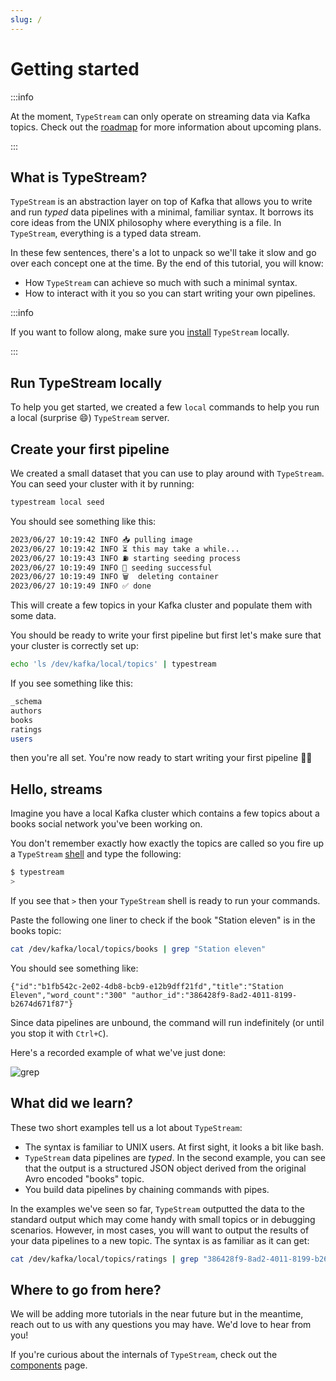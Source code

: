 ```yaml
---
slug: /
---
```


# Getting started

:::info

At the moment, `TypeStream` can only operate on streaming data via Kafka topics.
Check out the [roadmap](roadmap.md) for more information about upcoming plans.

:::

## What is TypeStream?

`TypeStream` is an abstraction layer on top of Kafka that allows you to write
and run _typed_ data pipelines with a minimal, familiar syntax. It borrows its
core ideas from the UNIX philosophy where everything is a file. In `TypeStream`,
everything is a typed data stream.

In these few sentences, there's a lot to unpack so we'll take it slow and go
over each concept one at the time. By the end of this tutorial, you will know:

- How `TypeStream` can achieve so much with such a minimal syntax.
- How to interact with it you so you can start writing your own pipelines.

:::info

If you want to follow along, make sure you [install](tutorial/installation.mdx)
`TypeStream` locally.

:::

## Run TypeStream locally

To help you get started, we created a few `local` commands to help you run a
local (surprise 😄) `TypeStream` server.


<LocalStart />

## Create your first pipeline

We created a small dataset that you can use to play around with `TypeStream`.
You can seed your cluster with it by running:

```bash
typestream local seed
```

You should see something like this:

```bash
2023/06/27 10:19:42 INFO 📥 pulling image
2023/06/27 10:19:42 INFO ⏳ this may take a while...
2023/06/27 10:19:43 INFO ⛽ starting seeding process
2023/06/27 10:19:49 INFO 🎉 seeding successful
2023/06/27 10:19:49 INFO 🗑️  deleting container
2023/06/27 10:19:49 INFO ✅ done
```

This will create a few topics in your Kafka cluster and populate them with some
data.

You should be ready to write your first pipeline but first let's make sure that
your cluster is correctly set up:

```bash
echo 'ls /dev/kafka/local/topics' | typestream
```

If you see something like this:

```bash
_schema
authors
books
ratings
users
```

then you're all set. You're now ready to start writing your first pipeline 🚀🚀

## Hello, streams

Imagine you have a local Kafka cluster which contains a few topics about a books
social network you've been working on.

You don't remember exactly how exactly the topics are called so you fire up a `TypeStream`
[shell](concepts/components.md#shell) and type the following:

```sh
$ typestream
>
```

If you see that `>` then your `TypeStream` shell is ready to run your commands.

Paste the following one liner to check if the book "Station eleven" is in the
books topic:

```sh
cat /dev/kafka/local/topics/books | grep "Station eleven"
```

You should see something like:

```text
{"id":"b1fb542c-2e02-4db8-bcb9-e12b9dff21fd","title":"Station Eleven","word_count":"300" "author_id":"386428f9-8ad2-4011-8199-b2674d671f87"}
```

Since data pipelines are unbound, the command will run indefinitely (or until you stop it with `Ctrl+C`).

Here's a recorded example of what we've just done:

![grep](../../assets/vhs/grep.gif)

## What did we learn?

These two short examples tell us a lot about `TypeStream`:

- The syntax is familiar to UNIX users. At first sight, it looks a bit like bash.
- `TypeStream` data pipelines are _typed_. In the second example, you can see that the
  output is a structured JSON object derived from the original Avro encoded
  "books" topic.
- You build data pipelines by chaining commands with pipes.

In the examples we've seen so far, `TypeStream` outputted the data to the
standard output which may come handy with small topics or in debugging
scenarios. However, in most cases, you will want to output the results of your
data pipelines to a new topic. The syntax is as familiar as it can get:

```sh
cat /dev/kafka/local/topics/ratings | grep "386428f9-8ad2-4011-8199-b2674d671f87"  > /dev/kafka/local/topics/mandel_ratings
```

## Where to go from here?

We will be adding more tutorials in the near future but in the meantime, reach
out to us with any questions you may have. We'd love to hear from you!

If you're curious about the internals of `TypeStream`, check out the
[components](concepts/components.md) page.
